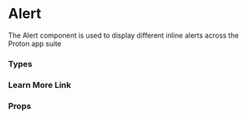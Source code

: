 
# Alert

The Alert component is used to display different inline alerts across the Proton app suite

<Canvas withSource="open">
    <Story id="components-alert--basic" />
</Canvas>

### Types

<Canvas>
    <Story id="components-alert--types" />
</Canvas>

### Learn More Link

<Canvas>
    <Story id="components-alert--learn-more-link" />
</Canvas>

### Props

<ArgsTable story={PRIMARY_STORY} />
